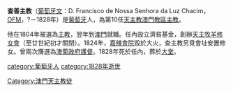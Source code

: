 '''查善主教'''（[[葡萄牙文|葡萄牙文]]：D. Francisco de Nossa Senhora da Luz Chacim，[[方濟各會|OFM]]，?－1828年）是[[葡萄牙|葡萄牙]]人，為第10任[[天主教澳門教區|天主教澳門教區]][[主教|主教]]。

他在1804年被選為[[主教|主教]]，翌年到[[澳門|澳門]]就職。任內設立濟貧基金，創辦[[天主牧羊修女會|天主牧羊修女會]]（至廿世紀初才關閉）。1824年，[[嘉辣會院|嘉辣會院]]毀於大火，查主教另覓會址安置修女。曾兩次膺選為[[澳葡政府|澳葡政府]][[護督|護督]]。1828年死於任內，葬於[[大堂|大堂]]。

{{天主教澳門教區主教}}
{{澳門小作品}}
{{Portugal-stub}}
{{歐洲人物小作品}}

[[Category:澳門天主教徒|Category:澳門天主教徒]]
[[category:葡萄牙人|category:葡萄牙人]]
[[category:1828年逝世|category:1828年逝世]]
